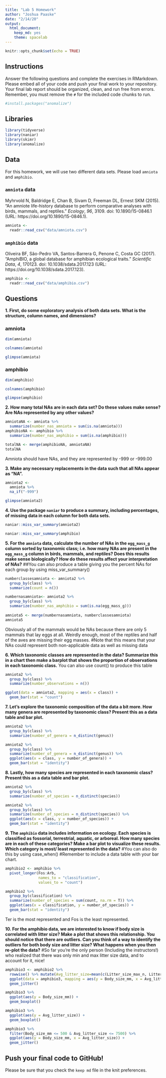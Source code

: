```yaml
---
title: "Lab 5 Homework"
author: "Joshua Paaske"
date: "2/14/20"
output:
  html_document: 
    keep_md: yes
    theme: spacelab
---
```


```r
knitr::opts_chunk$set(echo = TRUE)
```

## Instructions
Answer the following questions and complete the exercises in RMarkdown. Please embed all of your code and push your final work to your repository. Your final lab report should be organized, clean, and run free from errors. Remember, you must remove the `#` for the included code chunks to run.  

```r
#install.packages("anomalize")
```


## Libraries
```r
library(tidyverse)
library(naniar)
library(skimr)
library(anomalize)
```

## Data
For this homework, we will use two different data sets. Please load `amniota` and `amphibio`.  

### `amniota` data
Myhrvold N, Baldridge E, Chan B, Sivam D, Freeman DL, Ernest SKM (2015). “An amniote life-history
database to perform comparative analyses with birds, mammals, and reptiles.” _Ecology_, *96*, 3109.
doi: 10.1890/15-0846.1 (URL: https://doi.org/10.1890/15-0846.1).
```r
amniota <- 
  readr::read_csv("data/amniota.csv")
```

### `amphibio` data
Oliveira BF, São-Pedro VA, Santos-Barrera G, Penone C, Costa GC (2017). “AmphiBIO, a global database
for amphibian ecological traits.” _Scientific Data_, *4*, 170123. doi: 10.1038/sdata.2017.123 (URL:
https://doi.org/10.1038/sdata.2017.123).
```r
amphibio <- 
  readr::read_csv("data/amphibio.csv")
```

## Questions  
**1. First, do some exploratory analysis of both data sets. What is the structure, column names, and dimensions?** 

### amniota
```r
dim(amniota)

colnames(amniota)

glimpse(amniota)
```

### amphibio
```r
dim(amphibio)

colnames(amphibio)

glimpse(amphibio)
```

**2. How many total NAs are in each data set? Do these values make sense? Are NAs represented by any other values?**   
```r
amniotaNA <- amniota %>% 
  summarize(number_nas_amniota = sum(is.na(amniota))) 
amphibioNA <- amphibio %>% 
  summarize(number_nas_amphibio = sum(is.na(amphibio)))

totalNA <- merge(amphibioNA, amniotaNA)
totalNA
```
Amniota should have NAs, and they are represented by -999 or -999.00

**3. Make any necessary replacements in the data such that all NAs appear as "NA".**   
```r
amniota2 <- 
  amniota %>% 
  na_if("-999")

glimpse(amniota2)
```

**4. Use the package `naniar` to produce a summary, including percentages, of missing data in each column for both data sets.**  
```r
naniar::miss_var_summary(amniota2)

naniar::miss_var_summary(amphibio)
```

**5. For the `amniota` data, calculate the number of NAs in the `egg_mass_g` column sorted by taxonomic class; i.e. how many NAs are present in the `egg_mass_g` column in birds, mammals, and reptiles? Does this results make sense biologically? How do these results affect your interpretation of NAs?** 
##You can also produce a table giving you the percent NAs for each group by using miss_var_summary()
```r
numberclassesamniota <- amniota2 %>% 
  group_by(class) %>% 
  summarize(count = n())

numbernasamniota<- amniota2 %>% 
  group_by(class) %>% 
  summarize(number_nas_amphibio = sum(is.na(egg_mass_g)))
  
amniota5 <- merge(numbernasamniota, numberclassesamniota)
amniota5
```
Obviously all of the mammals would be NAs because there are only 5 mammals that lay eggs at all. Weirdly enough, most of the reptiles and half of the aves are missing their egg masses. 
#Note that this means that your NAs could represent both non-applicable data as well as missing data

**6. Which taxonomic classes are represented in the data? Summarize this in a chart then make a barplot that shows the proportion of observations in each taxonomic class.**
You can also use count() to produce this table
```r
amniota2 %>% 
  group_by(class) %>% 
  summarize(number_observations = n())
```

```r
ggplot(data = amniota2, mapping = aes(x = class)) +
  geom_bar(stat = "count")
```

**7. Let's explore the taxonomic composition of the data a bit more. How many genera are represented by taxonomic class? Present this as a data table and bar plot.**
```r
amniota2 %>% 
  group_by(class) %>% 
  summarize(number_of_genera = n_distinct(genus))
```

```r
amniota2 %>% 
  group_by(class) %>% 
  summarize(number_of_genera = n_distinct(genus)) %>% 
  ggplot(aes(x = class, y = number_of_genera)) +
  geom_bar(stat = "identity")
```


**8. Lastly, how many species are represented in each taxonomic class? Present this as a data table and bar plot.**
```r
amniota2 %>% 
  group_by(class) %>% 
  summarize(number_of_species = n_distinct(species))
```

```r
amniota2 %>% 
  group_by(class) %>% 
  summarize(number_of_species = n_distinct(species)) %>% 
  ggplot(aes(x = class, y = number_of_species)) +
  geom_bar(stat = "identity")
```

**9. The `amphibio` data includes information on ecology. Each species is classified as fossorial, terrestrial, aquatic, or arboreal. How many species are in each of these categories? Make a bar plot to visualize these results. Which category is most/ least represented in the data?**
#You can also do this by using case_when()
#Remember to include a data table with your bar chart.
```r
amphibio2 <- amphibio %>% 
  pivot_longer(Fos:Arb, 
               names_to = "classification",
               values_to = "count")

amphibio2 %>% 
  group_by(classification) %>% 
  summarize(number_of_species = sum(count, na.rm = T)) %>% 
  ggplot(aes(x = classification, y = number_of_species)) +
  geom_bar(stat = "identity")
```
Ter is the most represented and Fos is the least represented. 

**10. For the amphibio data, we are interested to know if body size is correlated with litter size? Make a plot that shows this relationship. You should notice that there are outliers. Can you think of a way to identify the outliers for both body size and litter size? What happens when you then re-plot the data?**
#So far you're the only person (Including the instructors!) who realized that there was only min and max litter size data, and to account for it, nice!
```r
amphibio3 <- amphibio2 %>% 
  rowwise() %>% mutate(Avg_litter_size=mean(c(Litter_size_max_n, Litter_size_min_n), na.rm=T)) 
  ggplot(data = amphibio3, mapping = aes(y = Body_size_mm, x = Avg_litter_size)) +
  geom_jitter()
```

```r
amphibio3 %>%
  ggplot(aes(y = Body_size_mm)) +
  geom_boxplot()

amphibio3 %>%
  ggplot(aes(y = Avg_litter_size)) +
  geom_boxplot()
```
```r
amphibio3 %>% 
  filter(Body_size_mm <= 500 & Avg_litter_size <= 7500) %>% 
  ggplot(aes(y = Body_size_mm, x = Avg_litter_size)) +
  geom_jitter()
```


## Push your final code to GitHub!
Please be sure that you check the `keep md` file in the knit preferences. 